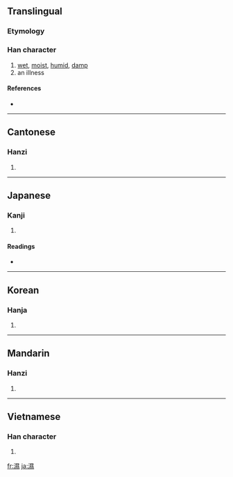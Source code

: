 {{also|湿}}
==Translingual==

===Etymology===
{{Han compound|水|㬎|t1=water|ls=psc}}

===Han character===
{{Han char|rn=85|rad=水|as=14|sn=17|four=3613<sub>3</sub>|canj=水日女火 (EAVF)}}

# [[wet]], [[moist]], [[humid]], [[damp]]
# an illness

====References====
* {{Han ref|kx=0655.220|dkj=18483|dj=1065.200|hdz=31769.080|uh=6FD5|ud=28629|bh=C0E3|bd=49379}}

----

==Cantonese==

===Hanzi===
{{yue-hanzi|jyut=|y=sap1}}

# {{defn|Cantonese}}

----

==Japanese==

===Kanji===
{{ja-kanji|grade=|rs=水14}}

# {{defn|Japanese}}

====Readings====
* {{ja-readings|on=[[しつ]] (shitsu), [[しゅう]] (shū)|kun=[[しめる]] (shimeru)}}

----

==Korean==

===Hanja===
{{ko-hanja|hangeul=습|eumhun=|rv=seup|mr=sŭp|y=sup}}

# {{defn|Korean}}

----

==Mandarin==

===Hanzi===
{{cmn-hanzi|sim=湿|pin=[[qì]] ([[qi4]]), [[shī]] ([[shi1]]), [[tà]] ([[ta4]]), [[xí]] ([[xi2]])|wg=ch'i<sup>4</sup>, shih<sup>1</sup>, t'a<sup>4</sup>, hsi<sup>2</sup>}}

# {{defn|Mandarin}}

----

==Vietnamese==

===Han character===
{{vi-hantu|thấp}}

# {{defn|Vietnamese}}

[[fr:濕]]
[[ja:濕]]